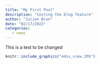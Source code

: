 ```yaml
---
title: "My First Post"
description: "testing the blog feature"
author: "Julien Brun"
date: "02/17/2023"
categories:
   - news
---
```


This is a test to be changed

```r
knitr::include_graphics("edss_view.JPG")
```